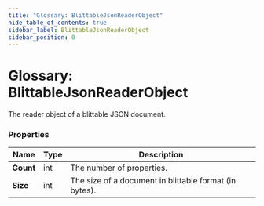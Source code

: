 ---
title: "Glossary: BlittableJsonReaderObject"
hide_table_of_contents: true
sidebar_label: BlittableJsonReaderObject
sidebar_position: 0
---




# Glossary: BlittableJsonReaderObject
<LanguageSwitcher supportedLanguages={supportedLanguages} />
<LanguageContent language="csharp">


The reader object of a blittable JSON document.

### Properties

| Name | Type | Description |
| ------------- | ------------- | ----- |
| **Count** | int | The number of properties. |
| **Size** |  int | The size of a document in blittable format (in bytes). |

</LanguageContent>

<!---

-->